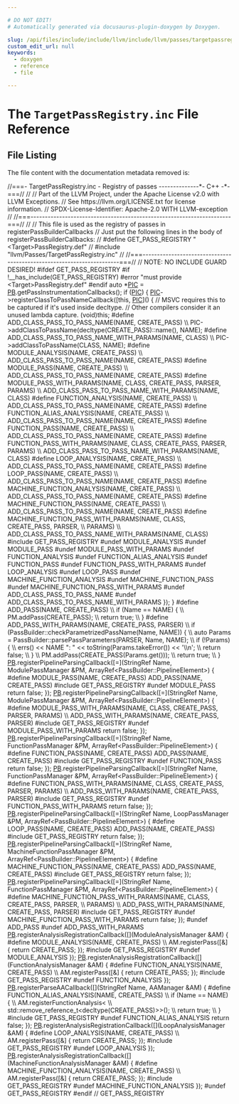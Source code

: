 ```yaml
---

# DO NOT EDIT!
# Automatically generated via docusaurus-plugin-doxygen by Doxygen.

slug: /api/files/include/include/llvm/include/llvm/passes/targetpassregistry-inc
custom_edit_url: null
keywords:
  - doxygen
  - reference
  - file

---
```





# The `TargetPassRegistry.inc` File Reference

<DoxygenPage pluginConfig={pluginConfig}>




## File Listing

The file content with the documentation metadata removed is:

<ProgramListing>

<Link id="l00001" /><CodeLine lineNumber="1"><span class="doxyHighlightComment">//===- TargetPassRegistry.inc - Registry of passes --------------&#42;- C++ -&#42;-===//</span></CodeLine>
<Link id="l00002" /><CodeLine lineNumber="2"><span class="doxyHighlightComment">//</span></CodeLine>
<Link id="l00003" /><CodeLine lineNumber="3"><span class="doxyHighlightComment">// Part of the LLVM Project, under the Apache License v2.0 with LLVM Exceptions.</span></CodeLine>
<Link id="l00004" /><CodeLine lineNumber="4"><span class="doxyHighlightComment">// See https://llvm.org/LICENSE.txt for license information.</span></CodeLine>
<Link id="l00005" /><CodeLine lineNumber="5"><span class="doxyHighlightComment">// SPDX-License-Identifier: Apache-2.0 WITH LLVM-exception</span></CodeLine>
<Link id="l00006" /><CodeLine lineNumber="6"><span class="doxyHighlightComment">//</span></CodeLine>
<Link id="l00007" /><CodeLine lineNumber="7"><span class="doxyHighlightComment">//===----------------------------------------------------------------------===//</span></CodeLine>
<Link id="l00008" /><CodeLine lineNumber="8"><span class="doxyHighlightComment">//</span></CodeLine>
<Link id="l00009" /><CodeLine lineNumber="9"><span class="doxyHighlightComment">// This file is used as the registry of passes in registerPassBuilderCallbacks</span></CodeLine>
<Link id="l00010" /><CodeLine lineNumber="10"><span class="doxyHighlightComment">// Just put the following lines in the body of registerPassBuilderCallbacks:</span></CodeLine>
<Link id="l00011" /><CodeLine lineNumber="11"><span class="doxyHighlightComment">//  #define GET&#95;PASS&#95;REGISTRY &quot;&lt;Target&gt;PassRegistry.def&quot;</span></CodeLine>
<Link id="l00012" /><CodeLine lineNumber="12"><span class="doxyHighlightComment">//  #include &quot;llvm/Passes/TargetPassRegistry.inc&quot;</span></CodeLine>
<Link id="l00013" /><CodeLine lineNumber="13"><span class="doxyHighlightComment">//</span></CodeLine>
<Link id="l00014" /><CodeLine lineNumber="14"><span class="doxyHighlightComment">//===----------------------------------------------------------------------===//</span></CodeLine>
<Link id="l00015" /><CodeLine lineNumber="15"></CodeLine>
<Link id="l00016" /><CodeLine lineNumber="16"><span class="doxyHighlightComment">// NOTE: NO INCLUDE GUARD DESIRED!</span></CodeLine>
<Link id="l00017" /><CodeLine lineNumber="17"></CodeLine>
<Link id="l00018" /><CodeLine lineNumber="18"><span class="doxyHighlightPreprocessor">#ifdef GET&#95;PASS&#95;REGISTRY</span></CodeLine>
<Link id="l00019" /><CodeLine lineNumber="19"></CodeLine>
<Link id="l00020" /><CodeLine lineNumber="20"><span class="doxyHighlightPreprocessor">#if !&#95;&#95;has&#95;include(GET&#95;PASS&#95;REGISTRY)</span></CodeLine>
<Link id="l00021" /><CodeLine lineNumber="21"><span class="doxyHighlightPreprocessor">#error &quot;must provide &lt;Target&gt;PassRegistry.def&quot;</span></CodeLine>
<Link id="l00022" /><CodeLine lineNumber="22"><span class="doxyHighlightPreprocessor">#endif</span></CodeLine>
<Link id="l00023" /><CodeLine lineNumber="23"></CodeLine>
<Link id="l00024" /><CodeLine lineNumber="24"><span class="doxyHighlightKeyword">auto</span><span class="doxyHighlight"> &#42;<a href="/docs/api/files/lib/lib/passes/passbuilderbindings-cpp/#ad4d247df65c12507f447383be37d7ccb">PIC</a> = <a href="/docs/api/files/lib/lib/passes/passbuilderbindings-cpp/#afd1501c49c84f3addfd108c2484f5674">PB</a>.getPassInstrumentationCallbacks();</span></CodeLine>
<Link id="l00025" /><CodeLine lineNumber="25"><span class="doxyHighlightKeywordFlow">if</span><span class="doxyHighlight"> (<a href="/docs/api/files/lib/lib/passes/passbuilderbindings-cpp/#ad4d247df65c12507f447383be37d7ccb">PIC</a>) &#123;</span></CodeLine>
<Link id="l00026" /><CodeLine lineNumber="26"><span class="doxyHighlight">  <a href="/docs/api/files/lib/lib/passes/passbuilderbindings-cpp/#ad4d247df65c12507f447383be37d7ccb">PIC</a>-&gt;registerClassToPassNameCallback(&#91;</span><span class="doxyHighlightKeyword">this</span><span class="doxyHighlight">, <a href="/docs/api/files/lib/lib/passes/passbuilderbindings-cpp/#ad4d247df65c12507f447383be37d7ccb">PIC</a>&#93;() &#123;</span></CodeLine>
<Link id="l00027" /><CodeLine lineNumber="27"><span class="doxyHighlight">    </span><span class="doxyHighlightComment">// MSVC requires this to be captured if it&#39;s used inside decltype.</span></CodeLine>
<Link id="l00028" /><CodeLine lineNumber="28"><span class="doxyHighlight">    </span><span class="doxyHighlightComment">// Other compilers consider it an unused lambda capture.</span></CodeLine>
<Link id="l00029" /><CodeLine lineNumber="29"><span class="doxyHighlight">    (void)</span><span class="doxyHighlightKeyword">this</span><span class="doxyHighlight">;</span></CodeLine>
<Link id="l00030" /><CodeLine lineNumber="30"><span class="doxyHighlightPreprocessor">#define ADD&#95;CLASS&#95;PASS&#95;TO&#95;PASS&#95;NAME(NAME, CREATE&#95;PASS)                         \\</span></CodeLine>
<Link id="l00031" /><CodeLine lineNumber="31"><span class="doxyHighlightPreprocessor">  PIC-&gt;addClassToPassName(decltype(CREATE&#95;PASS)::name(), NAME);</span></CodeLine>
<Link id="l00032" /><CodeLine lineNumber="32"><span class="doxyHighlightPreprocessor">#define ADD&#95;CLASS&#95;PASS&#95;TO&#95;PASS&#95;NAME&#95;WITH&#95;PARAMS(NAME, CLASS)                   \\</span></CodeLine>
<Link id="l00033" /><CodeLine lineNumber="33"><span class="doxyHighlightPreprocessor">  PIC-&gt;addClassToPassName(CLASS, NAME);</span></CodeLine>
<Link id="l00034" /><CodeLine lineNumber="34"></CodeLine>
<Link id="l00035" /><CodeLine lineNumber="35"><span class="doxyHighlightPreprocessor">#define MODULE&#95;ANALYSIS(NAME, CREATE&#95;PASS)                                     \\</span></CodeLine>
<Link id="l00036" /><CodeLine lineNumber="36"><span class="doxyHighlightPreprocessor">  ADD&#95;CLASS&#95;PASS&#95;TO&#95;PASS&#95;NAME(NAME, CREATE&#95;PASS)</span></CodeLine>
<Link id="l00037" /><CodeLine lineNumber="37"><span class="doxyHighlightPreprocessor">#define MODULE&#95;PASS(NAME, CREATE&#95;PASS)                                         \\</span></CodeLine>
<Link id="l00038" /><CodeLine lineNumber="38"><span class="doxyHighlightPreprocessor">  ADD&#95;CLASS&#95;PASS&#95;TO&#95;PASS&#95;NAME(NAME, CREATE&#95;PASS)</span></CodeLine>
<Link id="l00039" /><CodeLine lineNumber="39"><span class="doxyHighlightPreprocessor">#define MODULE&#95;PASS&#95;WITH&#95;PARAMS(NAME, CLASS, CREATE&#95;PASS, PARSER, PARAMS)      \\</span></CodeLine>
<Link id="l00040" /><CodeLine lineNumber="40"><span class="doxyHighlightPreprocessor">  ADD&#95;CLASS&#95;PASS&#95;TO&#95;PASS&#95;NAME&#95;WITH&#95;PARAMS(NAME, CLASS)</span></CodeLine>
<Link id="l00041" /><CodeLine lineNumber="41"><span class="doxyHighlightPreprocessor">#define FUNCTION&#95;ANALYSIS(NAME, CREATE&#95;PASS)                                   \\</span></CodeLine>
<Link id="l00042" /><CodeLine lineNumber="42"><span class="doxyHighlightPreprocessor">  ADD&#95;CLASS&#95;PASS&#95;TO&#95;PASS&#95;NAME(NAME, CREATE&#95;PASS)</span></CodeLine>
<Link id="l00043" /><CodeLine lineNumber="43"><span class="doxyHighlightPreprocessor">#define FUNCTION&#95;ALIAS&#95;ANALYSIS(NAME, CREATE&#95;PASS)                             \\</span></CodeLine>
<Link id="l00044" /><CodeLine lineNumber="44"><span class="doxyHighlightPreprocessor">  ADD&#95;CLASS&#95;PASS&#95;TO&#95;PASS&#95;NAME(NAME, CREATE&#95;PASS)</span></CodeLine>
<Link id="l00045" /><CodeLine lineNumber="45"><span class="doxyHighlightPreprocessor">#define FUNCTION&#95;PASS(NAME, CREATE&#95;PASS)                                       \\</span></CodeLine>
<Link id="l00046" /><CodeLine lineNumber="46"><span class="doxyHighlightPreprocessor">  ADD&#95;CLASS&#95;PASS&#95;TO&#95;PASS&#95;NAME(NAME, CREATE&#95;PASS)</span></CodeLine>
<Link id="l00047" /><CodeLine lineNumber="47"><span class="doxyHighlightPreprocessor">#define FUNCTION&#95;PASS&#95;WITH&#95;PARAMS(NAME, CLASS, CREATE&#95;PASS, PARSER, PARAMS)    \\</span></CodeLine>
<Link id="l00048" /><CodeLine lineNumber="48"><span class="doxyHighlightPreprocessor">  ADD&#95;CLASS&#95;PASS&#95;TO&#95;PASS&#95;NAME&#95;WITH&#95;PARAMS(NAME, CLASS)</span></CodeLine>
<Link id="l00049" /><CodeLine lineNumber="49"><span class="doxyHighlightPreprocessor">#define LOOP&#95;ANALYSIS(NAME, CREATE&#95;PASS)                                       \\</span></CodeLine>
<Link id="l00050" /><CodeLine lineNumber="50"><span class="doxyHighlightPreprocessor">  ADD&#95;CLASS&#95;PASS&#95;TO&#95;PASS&#95;NAME(NAME, CREATE&#95;PASS)</span></CodeLine>
<Link id="l00051" /><CodeLine lineNumber="51"><span class="doxyHighlightPreprocessor">#define LOOP&#95;PASS(NAME, CREATE&#95;PASS)                                           \\</span></CodeLine>
<Link id="l00052" /><CodeLine lineNumber="52"><span class="doxyHighlightPreprocessor">  ADD&#95;CLASS&#95;PASS&#95;TO&#95;PASS&#95;NAME(NAME, CREATE&#95;PASS)</span></CodeLine>
<Link id="l00053" /><CodeLine lineNumber="53"><span class="doxyHighlightPreprocessor">#define MACHINE&#95;FUNCTION&#95;ANALYSIS(NAME, CREATE&#95;PASS)                           \\</span></CodeLine>
<Link id="l00054" /><CodeLine lineNumber="54"><span class="doxyHighlightPreprocessor">  ADD&#95;CLASS&#95;PASS&#95;TO&#95;PASS&#95;NAME(NAME, CREATE&#95;PASS)</span></CodeLine>
<Link id="l00055" /><CodeLine lineNumber="55"><span class="doxyHighlightPreprocessor">#define MACHINE&#95;FUNCTION&#95;PASS(NAME, CREATE&#95;PASS)                               \\</span></CodeLine>
<Link id="l00056" /><CodeLine lineNumber="56"><span class="doxyHighlightPreprocessor">  ADD&#95;CLASS&#95;PASS&#95;TO&#95;PASS&#95;NAME(NAME, CREATE&#95;PASS)</span></CodeLine>
<Link id="l00057" /><CodeLine lineNumber="57"><span class="doxyHighlightPreprocessor">#define MACHINE&#95;FUNCTION&#95;PASS&#95;WITH&#95;PARAMS(NAME, CLASS, CREATE&#95;PASS, PARSER,    \\</span></CodeLine>
<Link id="l00058" /><CodeLine lineNumber="58"><span class="doxyHighlightPreprocessor">                                          PARAMS)                              \\</span></CodeLine>
<Link id="l00059" /><CodeLine lineNumber="59"><span class="doxyHighlightPreprocessor">  ADD&#95;CLASS&#95;PASS&#95;TO&#95;PASS&#95;NAME&#95;WITH&#95;PARAMS(NAME, CLASS)</span></CodeLine>
<Link id="l00060" /><CodeLine lineNumber="60"><span class="doxyHighlightPreprocessor">#include GET&#95;PASS&#95;REGISTRY</span></CodeLine>
<Link id="l00061" /><CodeLine lineNumber="61"><span class="doxyHighlightPreprocessor">#undef MODULE&#95;ANALYSIS</span></CodeLine>
<Link id="l00062" /><CodeLine lineNumber="62"><span class="doxyHighlightPreprocessor">#undef MODULE&#95;PASS</span></CodeLine>
<Link id="l00063" /><CodeLine lineNumber="63"><span class="doxyHighlightPreprocessor">#undef MODULE&#95;PASS&#95;WITH&#95;PARAMS</span></CodeLine>
<Link id="l00064" /><CodeLine lineNumber="64"><span class="doxyHighlightPreprocessor">#undef FUNCTION&#95;ANALYSIS</span></CodeLine>
<Link id="l00065" /><CodeLine lineNumber="65"><span class="doxyHighlightPreprocessor">#undef FUNCTION&#95;ALIAS&#95;ANALYSIS</span></CodeLine>
<Link id="l00066" /><CodeLine lineNumber="66"><span class="doxyHighlightPreprocessor">#undef FUNCTION&#95;PASS</span></CodeLine>
<Link id="l00067" /><CodeLine lineNumber="67"><span class="doxyHighlightPreprocessor">#undef FUNCTION&#95;PASS&#95;WITH&#95;PARAMS</span></CodeLine>
<Link id="l00068" /><CodeLine lineNumber="68"><span class="doxyHighlightPreprocessor">#undef LOOP&#95;ANALYSIS</span></CodeLine>
<Link id="l00069" /><CodeLine lineNumber="69"><span class="doxyHighlightPreprocessor">#undef LOOP&#95;PASS</span></CodeLine>
<Link id="l00070" /><CodeLine lineNumber="70"><span class="doxyHighlightPreprocessor">#undef MACHINE&#95;FUNCTION&#95;ANALYSIS</span></CodeLine>
<Link id="l00071" /><CodeLine lineNumber="71"><span class="doxyHighlightPreprocessor">#undef MACHINE&#95;FUNCTION&#95;PASS</span></CodeLine>
<Link id="l00072" /><CodeLine lineNumber="72"><span class="doxyHighlightPreprocessor">#undef MACHINE&#95;FUNCTION&#95;PASS&#95;WITH&#95;PARAMS</span></CodeLine>
<Link id="l00073" /><CodeLine lineNumber="73"><span class="doxyHighlightPreprocessor">#undef ADD&#95;CLASS&#95;PASS&#95;TO&#95;PASS&#95;NAME</span></CodeLine>
<Link id="l00074" /><CodeLine lineNumber="74"><span class="doxyHighlightPreprocessor">#undef ADD&#95;CLASS&#95;PASS&#95;TO&#95;PASS&#95;NAME&#95;WITH&#95;PARAMS</span></CodeLine>
<Link id="l00075" /><CodeLine lineNumber="75"><span class="doxyHighlight">  &#125;);</span></CodeLine>
<Link id="l00076" /><CodeLine lineNumber="76"><span class="doxyHighlight">&#125;</span></CodeLine>
<Link id="l00077" /><CodeLine lineNumber="77"></CodeLine>
<Link id="l00078" /><CodeLine lineNumber="78"><span class="doxyHighlightPreprocessor">#define ADD&#95;PASS(NAME, CREATE&#95;PASS)                                            \\</span></CodeLine>
<Link id="l00079" /><CodeLine lineNumber="79"><span class="doxyHighlightPreprocessor">  if (Name == NAME) &#123;                                                          \\</span></CodeLine>
<Link id="l00080" /><CodeLine lineNumber="80"><span class="doxyHighlightPreprocessor">    PM.addPass(CREATE&#95;PASS);                                                   \\</span></CodeLine>
<Link id="l00081" /><CodeLine lineNumber="81"><span class="doxyHighlightPreprocessor">    return true;                                                               \\</span></CodeLine>
<Link id="l00082" /><CodeLine lineNumber="82"><span class="doxyHighlightPreprocessor">  &#125;</span></CodeLine>
<Link id="l00083" /><CodeLine lineNumber="83"></CodeLine>
<Link id="l00084" /><CodeLine lineNumber="84"><span class="doxyHighlightPreprocessor">#define ADD&#95;PASS&#95;WITH&#95;PARAMS(NAME, CREATE&#95;PASS, PARSER)                        \\</span></CodeLine>
<Link id="l00085" /><CodeLine lineNumber="85"><span class="doxyHighlightPreprocessor">  if (PassBuilder::checkParametrizedPassName(Name, NAME)) &#123;                    \\</span></CodeLine>
<Link id="l00086" /><CodeLine lineNumber="86"><span class="doxyHighlightPreprocessor">    auto Params = PassBuilder::parsePassParameters(PARSER, Name, NAME);        \\</span></CodeLine>
<Link id="l00087" /><CodeLine lineNumber="87"><span class="doxyHighlightPreprocessor">    if (!Params) &#123;                                                             \\</span></CodeLine>
<Link id="l00088" /><CodeLine lineNumber="88"><span class="doxyHighlightPreprocessor">      errs() &lt;&lt; NAME &quot;: &quot; &lt;&lt; toString(Params.takeError()) &lt;&lt; &#39;\\n&#39;;             \\</span></CodeLine>
<Link id="l00089" /><CodeLine lineNumber="89"><span class="doxyHighlightPreprocessor">      return false;                                                            \\</span></CodeLine>
<Link id="l00090" /><CodeLine lineNumber="90"><span class="doxyHighlightPreprocessor">    &#125;                                                                          \\</span></CodeLine>
<Link id="l00091" /><CodeLine lineNumber="91"><span class="doxyHighlightPreprocessor">    PM.addPass(CREATE&#95;PASS(Params.get()));                                     \\</span></CodeLine>
<Link id="l00092" /><CodeLine lineNumber="92"><span class="doxyHighlightPreprocessor">    return true;                                                               \\</span></CodeLine>
<Link id="l00093" /><CodeLine lineNumber="93"><span class="doxyHighlightPreprocessor">  &#125;</span></CodeLine>
<Link id="l00094" /><CodeLine lineNumber="94"></CodeLine>
<Link id="l00095" /><CodeLine lineNumber="95"><span class="doxyHighlight"><a href="/docs/api/files/lib/lib/passes/passbuilderbindings-cpp/#afd1501c49c84f3addfd108c2484f5674">PB</a>.registerPipelineParsingCallback(&#91;=&#93;(StringRef Name, ModulePassManager &amp;PM,</span></CodeLine>
<Link id="l00096" /><CodeLine lineNumber="96"><span class="doxyHighlight">                                       ArrayRef&lt;PassBuilder::PipelineElement&gt;) &#123;</span></CodeLine>
<Link id="l00097" /><CodeLine lineNumber="97"><span class="doxyHighlightPreprocessor">#define MODULE&#95;PASS(NAME, CREATE&#95;PASS) ADD&#95;PASS(NAME, CREATE&#95;PASS)</span></CodeLine>
<Link id="l00098" /><CodeLine lineNumber="98"><span class="doxyHighlightPreprocessor">#include GET&#95;PASS&#95;REGISTRY</span></CodeLine>
<Link id="l00099" /><CodeLine lineNumber="99"><span class="doxyHighlightPreprocessor">#undef MODULE&#95;PASS</span></CodeLine>
<Link id="l00100" /><CodeLine lineNumber="100"><span class="doxyHighlight">  </span><span class="doxyHighlightKeywordFlow">return</span><span class="doxyHighlight"> </span><span class="doxyHighlightKeyword">false</span><span class="doxyHighlight">;</span></CodeLine>
<Link id="l00101" /><CodeLine lineNumber="101"><span class="doxyHighlight">&#125;);</span></CodeLine>
<Link id="l00102" /><CodeLine lineNumber="102"></CodeLine>
<Link id="l00103" /><CodeLine lineNumber="103"><span class="doxyHighlight"><a href="/docs/api/files/lib/lib/passes/passbuilderbindings-cpp/#afd1501c49c84f3addfd108c2484f5674">PB</a>.registerPipelineParsingCallback(&#91;=&#93;(StringRef Name, ModulePassManager &amp;PM,</span></CodeLine>
<Link id="l00104" /><CodeLine lineNumber="104"><span class="doxyHighlight">                                       ArrayRef&lt;PassBuilder::PipelineElement&gt;) &#123;</span></CodeLine>
<Link id="l00105" /><CodeLine lineNumber="105"><span class="doxyHighlightPreprocessor">#define MODULE&#95;PASS&#95;WITH&#95;PARAMS(NAME, CLASS, CREATE&#95;PASS, PARSER, PARAMS)      \\</span></CodeLine>
<Link id="l00106" /><CodeLine lineNumber="106"><span class="doxyHighlightPreprocessor">  ADD&#95;PASS&#95;WITH&#95;PARAMS(NAME, CREATE&#95;PASS, PARSER)</span></CodeLine>
<Link id="l00107" /><CodeLine lineNumber="107"><span class="doxyHighlightPreprocessor">#include GET&#95;PASS&#95;REGISTRY</span></CodeLine>
<Link id="l00108" /><CodeLine lineNumber="108"><span class="doxyHighlightPreprocessor">#undef MODULE&#95;PASS&#95;WITH&#95;PARAMS</span></CodeLine>
<Link id="l00109" /><CodeLine lineNumber="109"><span class="doxyHighlight">  </span><span class="doxyHighlightKeywordFlow">return</span><span class="doxyHighlight"> </span><span class="doxyHighlightKeyword">false</span><span class="doxyHighlight">;</span></CodeLine>
<Link id="l00110" /><CodeLine lineNumber="110"><span class="doxyHighlight">&#125;);</span></CodeLine>
<Link id="l00111" /><CodeLine lineNumber="111"></CodeLine>
<Link id="l00112" /><CodeLine lineNumber="112"><span class="doxyHighlight"><a href="/docs/api/files/lib/lib/passes/passbuilderbindings-cpp/#afd1501c49c84f3addfd108c2484f5674">PB</a>.registerPipelineParsingCallback(&#91;=&#93;(StringRef Name, FunctionPassManager &amp;PM,</span></CodeLine>
<Link id="l00113" /><CodeLine lineNumber="113"><span class="doxyHighlight">                                       ArrayRef&lt;PassBuilder::PipelineElement&gt;) &#123;</span></CodeLine>
<Link id="l00114" /><CodeLine lineNumber="114"><span class="doxyHighlightPreprocessor">#define FUNCTION&#95;PASS(NAME, CREATE&#95;PASS) ADD&#95;PASS(NAME, CREATE&#95;PASS)</span></CodeLine>
<Link id="l00115" /><CodeLine lineNumber="115"><span class="doxyHighlightPreprocessor">#include GET&#95;PASS&#95;REGISTRY</span></CodeLine>
<Link id="l00116" /><CodeLine lineNumber="116"><span class="doxyHighlightPreprocessor">#undef FUNCTION&#95;PASS</span></CodeLine>
<Link id="l00117" /><CodeLine lineNumber="117"><span class="doxyHighlight">  </span><span class="doxyHighlightKeywordFlow">return</span><span class="doxyHighlight"> </span><span class="doxyHighlightKeyword">false</span><span class="doxyHighlight">;</span></CodeLine>
<Link id="l00118" /><CodeLine lineNumber="118"><span class="doxyHighlight">&#125;);</span></CodeLine>
<Link id="l00119" /><CodeLine lineNumber="119"></CodeLine>
<Link id="l00120" /><CodeLine lineNumber="120"><span class="doxyHighlight"><a href="/docs/api/files/lib/lib/passes/passbuilderbindings-cpp/#afd1501c49c84f3addfd108c2484f5674">PB</a>.registerPipelineParsingCallback(&#91;=&#93;(StringRef Name, FunctionPassManager &amp;PM,</span></CodeLine>
<Link id="l00121" /><CodeLine lineNumber="121"><span class="doxyHighlight">                                       ArrayRef&lt;PassBuilder::PipelineElement&gt;) &#123;</span></CodeLine>
<Link id="l00122" /><CodeLine lineNumber="122"><span class="doxyHighlightPreprocessor">#define FUNCTION&#95;PASS&#95;WITH&#95;PARAMS(NAME, CLASS, CREATE&#95;PASS, PARSER, PARAMS)    \\</span></CodeLine>
<Link id="l00123" /><CodeLine lineNumber="123"><span class="doxyHighlightPreprocessor">  ADD&#95;PASS&#95;WITH&#95;PARAMS(NAME, CREATE&#95;PASS, PARSER)</span></CodeLine>
<Link id="l00124" /><CodeLine lineNumber="124"><span class="doxyHighlightPreprocessor">#include GET&#95;PASS&#95;REGISTRY</span></CodeLine>
<Link id="l00125" /><CodeLine lineNumber="125"><span class="doxyHighlightPreprocessor">#undef FUNCTION&#95;PASS&#95;WITH&#95;PARAMS</span></CodeLine>
<Link id="l00126" /><CodeLine lineNumber="126"><span class="doxyHighlight">  </span><span class="doxyHighlightKeywordFlow">return</span><span class="doxyHighlight"> </span><span class="doxyHighlightKeyword">false</span><span class="doxyHighlight">;</span></CodeLine>
<Link id="l00127" /><CodeLine lineNumber="127"><span class="doxyHighlight">&#125;);</span></CodeLine>
<Link id="l00128" /><CodeLine lineNumber="128"></CodeLine>
<Link id="l00129" /><CodeLine lineNumber="129"><span class="doxyHighlight"><a href="/docs/api/files/lib/lib/passes/passbuilderbindings-cpp/#afd1501c49c84f3addfd108c2484f5674">PB</a>.registerPipelineParsingCallback(&#91;=&#93;(StringRef Name, LoopPassManager &amp;PM,</span></CodeLine>
<Link id="l00130" /><CodeLine lineNumber="130"><span class="doxyHighlight">                                       ArrayRef&lt;PassBuilder::PipelineElement&gt;) &#123;</span></CodeLine>
<Link id="l00131" /><CodeLine lineNumber="131"><span class="doxyHighlightPreprocessor">#define LOOP&#95;PASS(NAME, CREATE&#95;PASS) ADD&#95;PASS(NAME, CREATE&#95;PASS)</span></CodeLine>
<Link id="l00132" /><CodeLine lineNumber="132"><span class="doxyHighlightPreprocessor">#include GET&#95;PASS&#95;REGISTRY</span></CodeLine>
<Link id="l00133" /><CodeLine lineNumber="133"><span class="doxyHighlight">  </span><span class="doxyHighlightKeywordFlow">return</span><span class="doxyHighlight"> </span><span class="doxyHighlightKeyword">false</span><span class="doxyHighlight">;</span></CodeLine>
<Link id="l00134" /><CodeLine lineNumber="134"><span class="doxyHighlight">&#125;);</span></CodeLine>
<Link id="l00135" /><CodeLine lineNumber="135"></CodeLine>
<Link id="l00136" /><CodeLine lineNumber="136"><span class="doxyHighlight"><a href="/docs/api/files/lib/lib/passes/passbuilderbindings-cpp/#afd1501c49c84f3addfd108c2484f5674">PB</a>.registerPipelineParsingCallback(&#91;=&#93;(StringRef Name,</span></CodeLine>
<Link id="l00137" /><CodeLine lineNumber="137"><span class="doxyHighlight">                                       MachineFunctionPassManager &amp;PM,</span></CodeLine>
<Link id="l00138" /><CodeLine lineNumber="138"><span class="doxyHighlight">                                       ArrayRef&lt;PassBuilder::PipelineElement&gt;) &#123;</span></CodeLine>
<Link id="l00139" /><CodeLine lineNumber="139"><span class="doxyHighlightPreprocessor">#define MACHINE&#95;FUNCTION&#95;PASS(NAME, CREATE&#95;PASS) ADD&#95;PASS(NAME, CREATE&#95;PASS)</span></CodeLine>
<Link id="l00140" /><CodeLine lineNumber="140"><span class="doxyHighlightPreprocessor">#include GET&#95;PASS&#95;REGISTRY</span></CodeLine>
<Link id="l00141" /><CodeLine lineNumber="141"><span class="doxyHighlight">  </span><span class="doxyHighlightKeywordFlow">return</span><span class="doxyHighlight"> </span><span class="doxyHighlightKeyword">false</span><span class="doxyHighlight">;</span></CodeLine>
<Link id="l00142" /><CodeLine lineNumber="142"><span class="doxyHighlight">&#125;);</span></CodeLine>
<Link id="l00143" /><CodeLine lineNumber="143"></CodeLine>
<Link id="l00144" /><CodeLine lineNumber="144"><span class="doxyHighlight"><a href="/docs/api/files/lib/lib/passes/passbuilderbindings-cpp/#afd1501c49c84f3addfd108c2484f5674">PB</a>.registerPipelineParsingCallback(&#91;=&#93;(StringRef Name, FunctionPassManager &amp;PM,</span></CodeLine>
<Link id="l00145" /><CodeLine lineNumber="145"><span class="doxyHighlight">                                       ArrayRef&lt;PassBuilder::PipelineElement&gt;) &#123;</span></CodeLine>
<Link id="l00146" /><CodeLine lineNumber="146"><span class="doxyHighlightPreprocessor">#define MACHINE&#95;FUNCTION&#95;PASS&#95;WITH&#95;PARAMS(NAME, CLASS, CREATE&#95;PASS, PARSER,    \\</span></CodeLine>
<Link id="l00147" /><CodeLine lineNumber="147"><span class="doxyHighlightPreprocessor">                                          PARAMS)                              \\</span></CodeLine>
<Link id="l00148" /><CodeLine lineNumber="148"><span class="doxyHighlightPreprocessor">  ADD&#95;PASS&#95;WITH&#95;PARAMS(NAME, CREATE&#95;PASS, PARSER)</span></CodeLine>
<Link id="l00149" /><CodeLine lineNumber="149"><span class="doxyHighlightPreprocessor">#include GET&#95;PASS&#95;REGISTRY</span></CodeLine>
<Link id="l00150" /><CodeLine lineNumber="150"><span class="doxyHighlightPreprocessor">#undef MACHINE&#95;FUNCTION&#95;PASS&#95;WITH&#95;PARAMS</span></CodeLine>
<Link id="l00151" /><CodeLine lineNumber="151"><span class="doxyHighlight">  </span><span class="doxyHighlightKeywordFlow">return</span><span class="doxyHighlight"> </span><span class="doxyHighlightKeyword">false</span><span class="doxyHighlight">;</span></CodeLine>
<Link id="l00152" /><CodeLine lineNumber="152"><span class="doxyHighlight">&#125;);</span></CodeLine>
<Link id="l00153" /><CodeLine lineNumber="153"></CodeLine>
<Link id="l00154" /><CodeLine lineNumber="154"><span class="doxyHighlightPreprocessor">#undef ADD&#95;PASS</span></CodeLine>
<Link id="l00155" /><CodeLine lineNumber="155"><span class="doxyHighlightPreprocessor">#undef ADD&#95;PASS&#95;WITH&#95;PARAMS</span></CodeLine>
<Link id="l00156" /><CodeLine lineNumber="156"></CodeLine>
<Link id="l00157" /><CodeLine lineNumber="157"><span class="doxyHighlight"><a href="/docs/api/files/lib/lib/passes/passbuilderbindings-cpp/#afd1501c49c84f3addfd108c2484f5674">PB</a>.registerAnalysisRegistrationCallback(&#91;&#93;(ModuleAnalysisManager &amp;AM) &#123;</span></CodeLine>
<Link id="l00158" /><CodeLine lineNumber="158"><span class="doxyHighlightPreprocessor">#define MODULE&#95;ANALYSIS(NAME, CREATE&#95;PASS)                                     \\</span></CodeLine>
<Link id="l00159" /><CodeLine lineNumber="159"><span class="doxyHighlightPreprocessor">  AM.registerPass(&#91;&amp;&#93; &#123; return CREATE&#95;PASS; &#125;);</span></CodeLine>
<Link id="l00160" /><CodeLine lineNumber="160"><span class="doxyHighlightPreprocessor">#include GET&#95;PASS&#95;REGISTRY</span></CodeLine>
<Link id="l00161" /><CodeLine lineNumber="161"><span class="doxyHighlightPreprocessor">#undef MODULE&#95;ANALYSIS</span></CodeLine>
<Link id="l00162" /><CodeLine lineNumber="162"><span class="doxyHighlight">&#125;);</span></CodeLine>
<Link id="l00163" /><CodeLine lineNumber="163"></CodeLine>
<Link id="l00164" /><CodeLine lineNumber="164"><span class="doxyHighlight"><a href="/docs/api/files/lib/lib/passes/passbuilderbindings-cpp/#afd1501c49c84f3addfd108c2484f5674">PB</a>.registerAnalysisRegistrationCallback(&#91;&#93;(FunctionAnalysisManager &amp;AM) &#123;</span></CodeLine>
<Link id="l00165" /><CodeLine lineNumber="165"><span class="doxyHighlightPreprocessor">#define FUNCTION&#95;ANALYSIS(NAME, CREATE&#95;PASS)                                   \\</span></CodeLine>
<Link id="l00166" /><CodeLine lineNumber="166"><span class="doxyHighlightPreprocessor">  AM.registerPass(&#91;&amp;&#93; &#123; return CREATE&#95;PASS; &#125;);</span></CodeLine>
<Link id="l00167" /><CodeLine lineNumber="167"><span class="doxyHighlightPreprocessor">#include GET&#95;PASS&#95;REGISTRY</span></CodeLine>
<Link id="l00168" /><CodeLine lineNumber="168"><span class="doxyHighlightPreprocessor">#undef FUNCTION&#95;ANALYSIS</span></CodeLine>
<Link id="l00169" /><CodeLine lineNumber="169"><span class="doxyHighlight">&#125;);</span></CodeLine>
<Link id="l00170" /><CodeLine lineNumber="170"></CodeLine>
<Link id="l00171" /><CodeLine lineNumber="171"><span class="doxyHighlight"><a href="/docs/api/files/lib/lib/passes/passbuilderbindings-cpp/#afd1501c49c84f3addfd108c2484f5674">PB</a>.registerParseAACallback(&#91;&#93;(StringRef Name, AAManager &amp;AM) &#123;</span></CodeLine>
<Link id="l00172" /><CodeLine lineNumber="172"><span class="doxyHighlightPreprocessor">#define FUNCTION&#95;ALIAS&#95;ANALYSIS(NAME, CREATE&#95;PASS)                             \\</span></CodeLine>
<Link id="l00173" /><CodeLine lineNumber="173"><span class="doxyHighlightPreprocessor">  if (Name == NAME) &#123;                                                          \\</span></CodeLine>
<Link id="l00174" /><CodeLine lineNumber="174"><span class="doxyHighlightPreprocessor">    AM.registerFunctionAnalysis&lt;                                               \\</span></CodeLine>
<Link id="l00175" /><CodeLine lineNumber="175"><span class="doxyHighlightPreprocessor">        std::remove&#95;reference&#95;t&lt;decltype(CREATE&#95;PASS)&gt;&gt;();                     \\</span></CodeLine>
<Link id="l00176" /><CodeLine lineNumber="176"><span class="doxyHighlightPreprocessor">    return true;                                                               \\</span></CodeLine>
<Link id="l00177" /><CodeLine lineNumber="177"><span class="doxyHighlightPreprocessor">  &#125;</span></CodeLine>
<Link id="l00178" /><CodeLine lineNumber="178"><span class="doxyHighlightPreprocessor">#include GET&#95;PASS&#95;REGISTRY</span></CodeLine>
<Link id="l00179" /><CodeLine lineNumber="179"><span class="doxyHighlightPreprocessor">#undef FUNCTION&#95;ALIAS&#95;ANALYSIS</span></CodeLine>
<Link id="l00180" /><CodeLine lineNumber="180"><span class="doxyHighlight">  </span><span class="doxyHighlightKeywordFlow">return</span><span class="doxyHighlight"> </span><span class="doxyHighlightKeyword">false</span><span class="doxyHighlight">;</span></CodeLine>
<Link id="l00181" /><CodeLine lineNumber="181"><span class="doxyHighlight">&#125;);</span></CodeLine>
<Link id="l00182" /><CodeLine lineNumber="182"></CodeLine>
<Link id="l00183" /><CodeLine lineNumber="183"><span class="doxyHighlight"><a href="/docs/api/files/lib/lib/passes/passbuilderbindings-cpp/#afd1501c49c84f3addfd108c2484f5674">PB</a>.registerAnalysisRegistrationCallback(&#91;&#93;(LoopAnalysisManager &amp;AM) &#123;</span></CodeLine>
<Link id="l00184" /><CodeLine lineNumber="184"><span class="doxyHighlightPreprocessor">#define LOOP&#95;ANALYSIS(NAME, CREATE&#95;PASS)                                       \\</span></CodeLine>
<Link id="l00185" /><CodeLine lineNumber="185"><span class="doxyHighlightPreprocessor">  AM.registerPass(&#91;&amp;&#93; &#123; return CREATE&#95;PASS; &#125;);</span></CodeLine>
<Link id="l00186" /><CodeLine lineNumber="186"><span class="doxyHighlightPreprocessor">#include GET&#95;PASS&#95;REGISTRY</span></CodeLine>
<Link id="l00187" /><CodeLine lineNumber="187"><span class="doxyHighlightPreprocessor">#undef LOOP&#95;ANALYSIS</span></CodeLine>
<Link id="l00188" /><CodeLine lineNumber="188"><span class="doxyHighlight">&#125;);</span></CodeLine>
<Link id="l00189" /><CodeLine lineNumber="189"></CodeLine>
<Link id="l00190" /><CodeLine lineNumber="190"><span class="doxyHighlight"><a href="/docs/api/files/lib/lib/passes/passbuilderbindings-cpp/#afd1501c49c84f3addfd108c2484f5674">PB</a>.registerAnalysisRegistrationCallback(&#91;&#93;(MachineFunctionAnalysisManager &amp;AM) &#123;</span></CodeLine>
<Link id="l00191" /><CodeLine lineNumber="191"><span class="doxyHighlightPreprocessor">#define MACHINE&#95;FUNCTION&#95;ANALYSIS(NAME, CREATE&#95;PASS)                           \\</span></CodeLine>
<Link id="l00192" /><CodeLine lineNumber="192"><span class="doxyHighlightPreprocessor">  AM.registerPass(&#91;&amp;&#93; &#123; return CREATE&#95;PASS; &#125;);</span></CodeLine>
<Link id="l00193" /><CodeLine lineNumber="193"><span class="doxyHighlightPreprocessor">#include GET&#95;PASS&#95;REGISTRY</span></CodeLine>
<Link id="l00194" /><CodeLine lineNumber="194"><span class="doxyHighlightPreprocessor">#undef MACHINE&#95;FUNCTION&#95;ANALYSIS</span></CodeLine>
<Link id="l00195" /><CodeLine lineNumber="195"><span class="doxyHighlight">&#125;);</span></CodeLine>
<Link id="l00196" /><CodeLine lineNumber="196"></CodeLine>
<Link id="l00197" /><CodeLine lineNumber="197"><span class="doxyHighlightPreprocessor">#undef GET&#95;PASS&#95;REGISTRY</span></CodeLine>
<Link id="l00198" /><CodeLine lineNumber="198"><span class="doxyHighlightPreprocessor">#endif </span><span class="doxyHighlightComment">// GET&#95;PASS&#95;REGISTRY</span></CodeLine>

</ProgramListing>


</DoxygenPage>
